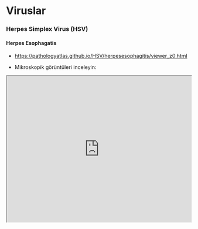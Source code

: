 # Viruslar

### Herpes Simplex Virus (HSV)

#### Herpes Esophagatis

-   <https://pathologyatlas.github.io/HSV/herpesesophagitis/viewer_z0.html>

-   Mikroskopik görüntüleri inceleyin:

<iframe src="https://pathologyatlas.github.io/HSV/herpesesophagitis/viewer_z0.html" width="100%" height="400px">

</iframe>
